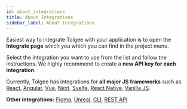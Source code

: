 ---
id: about_integrations
title: About Integrations
sidebar_label: About Integrations
---


Easiest way to integrate Tolgee with your application is to open the **Integrate page** which you which you can find in the project menu.

Select the integration you want to use from the list and follow the instructions. We highly recommend to create a **new API key for each integration**.

<ScreenshotWrapper
  src="/img/docs/platform/integrations.webp"
  alt="integrations"
/>

Currently, Tolgee has integrations for **all major JS frameworks** such as [React](/js-sdk/integrations/react/installation),
[Angular](/js-sdk/integrations/angular/installation), [Vue](/js-sdk/integrations/vue/installation),
[Next](/js-sdk/integrations/react/next/introduction), [Svelte](/js-sdk/integrations/svelte/installation),
[React Native](/js-sdk/integrations/react/react_native), [Vanilla JS](/js-sdk/installation).

**Other integrations:** [Figma](/platform/integrations/figma_plugin/setup), [Unreal](/platform/integrations/unreal_plugin/setup),
[CLI](https://tolgee.io/tolgee-cli), [REST API](/api)
